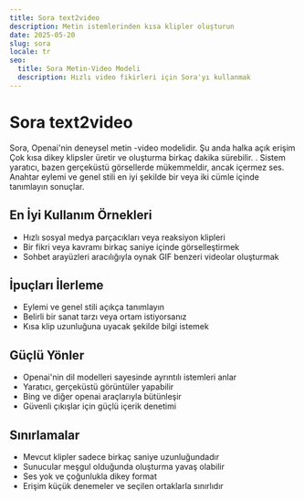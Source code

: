 ```yaml
---
title: Sora text2video
description: Metin istemlerinden kısa klipler oluşturun
date: 2025-05-20
slug: sora
locale: tr
seo:
  title: Sora Metin-Video Modeli
  description: Hızlı video fikirleri için Sora'yı kullanmak
---
```

# Sora text2video

Sora, Openai'nin deneysel metin -video modelidir. Şu anda halka açık erişim
Çok kısa dikey klipsler üretir ve oluşturma birkaç dakika sürebilir. .
Sistem yaratıcı, bazen gerçeküstü görsellerde mükemmeldir, ancak içermez
ses. Anahtar eylemi ve genel stili en iyi şekilde bir veya iki cümle içinde tanımlayın
sonuçlar.

## En İyi Kullanım Örnekleri
- Hızlı sosyal medya parçacıkları veya reaksiyon klipleri
- Bir fikri veya kavramı birkaç saniye içinde görselleştirmek
- Sohbet arayüzleri aracılığıyla oynak GIF benzeri videolar oluşturmak

## İpuçları İlerleme
- Eylemi ve genel stili açıkça tanımlayın
- Belirli bir sanat tarzı veya ortam istiyorsanız
- Kısa klip uzunluğuna uyacak şekilde bilgi istemek

## Güçlü Yönler
- Openai'nin dil modelleri sayesinde ayrıntılı istemleri anlar
- Yaratıcı, gerçeküstü görüntüler yapabilir
- Bing ve diğer openai araçlarıyla bütünleşir
- Güvenli çıkışlar için güçlü içerik denetimi

## Sınırlamalar
- Mevcut klipler sadece birkaç saniye uzunluğundadır
- Sunucular meşgul olduğunda oluşturma yavaş olabilir
- Ses yok ve çoğunlukla dikey format
- Erişim küçük denemeler ve seçilen ortaklarla sınırlıdır
